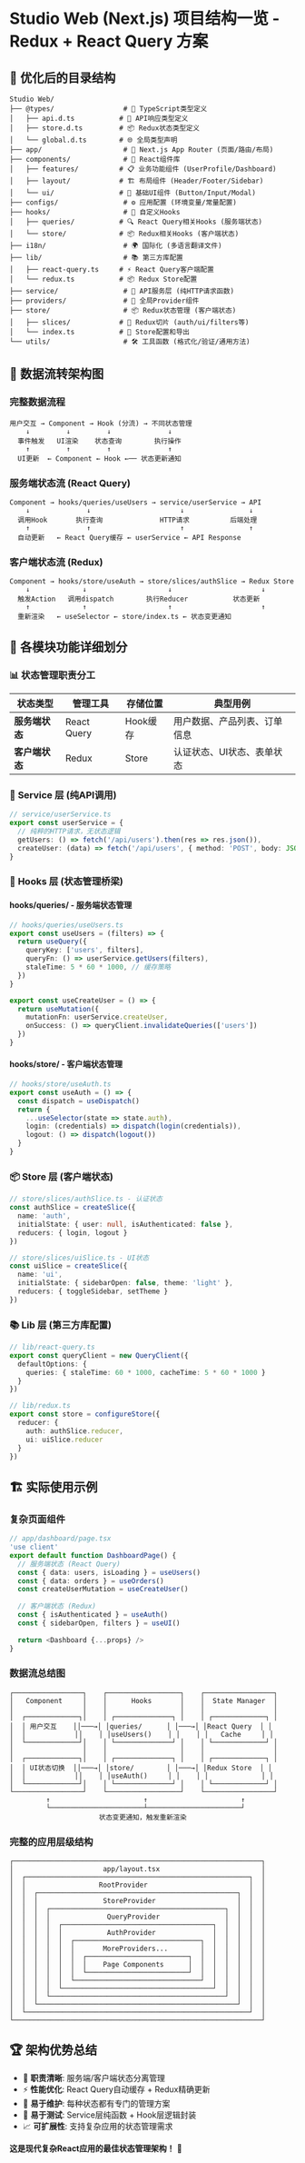 # Studio Web (Next.js) 项目结构一览 - Redux + React Query 方案

## 📁 优化后的目录结构
```
Studio Web/
├── @types/                 # 📝 TypeScript类型定义
│   ├── api.d.ts           # 🔌 API响应类型定义
│   ├── store.d.ts         # 📦 Redux状态类型定义
│   └── global.d.ts        # 🌐 全局类型声明
├── app/                    # 🚀 Next.js App Router (页面/路由/布局)
├── components/             # 🧩 React组件库
│   ├── features/          # 📋 业务功能组件 (UserProfile/Dashboard)
│   ├── layout/            # 🏗️ 布局组件 (Header/Footer/Sidebar)
│   └── ui/                # 🎨 基础UI组件 (Button/Input/Modal)
├── configs/                # ⚙️ 应用配置 (环境变量/常量配置)
├── hooks/                  # 🎣 自定义Hooks
│   ├── queries/           # 🔍 React Query相关Hooks (服务端状态)
│   └── store/             # 📦 Redux相关Hooks (客户端状态)
├── i18n/                   # 🌍 国际化 (多语言翻译文件)
├── lib/                    # 📚 第三方库配置
│   ├── react-query.ts     # ⚡ React Query客户端配置
│   └── redux.ts           # 📦 Redux Store配置
├── service/                # 🔌 API服务层 (纯HTTP请求函数)
├── providers/              # 🔐 全局Provider组件
├── store/                  # 📦 Redux状态管理 (客户端状态)
│   ├── slices/            # 🔪 Redux切片 (auth/ui/filters等)
│   └── index.ts           # 🏪 Store配置和导出
└── utils/                  # 🛠️ 工具函数 (格式化/验证/通用方法)
```

## 🔄 **数据流转架构图**

### **完整数据流程**
```
用户交互 → Component → Hook (分流) → 不同状态管理
    ↓         ↓         ↓              ↓
  事件触发   UI渲染    状态查询        执行操作
    ↑         ↑         ↑              ↑
  UI更新  ← Component ← Hook ←── 状态更新通知
```

### **服务端状态流 (React Query)**
```
Component → hooks/queries/useUsers → service/userService → API
    ↓              ↓                      ↓                ↓
  调用Hook       执行查询              HTTP请求          后端处理
    ↑              ↑                      ↑                ↑
  自动更新   ← React Query缓存 ← userService ← API Response
```

### **客户端状态流 (Redux)**
```
Component → hooks/store/useAuth → store/slices/authSlice → Redux Store
    ↓             ↓                    ↓                      ↓
  触发Action   调用dispatch        执行Reducer           状态更新
    ↑             ↑                    ↑                      ↑
  重新渲染   ← useSelector ← store/index.ts ← 状态变更通知
```

## 🎯 **各模块功能详细划分**

### 📊 **状态管理职责分工**

| 状态类型 | 管理工具 | 存储位置 | 典型用例 |
|---------|---------|---------|----------|
| **服务端状态** | React Query | Hook缓存 | 用户数据、产品列表、订单信息 |
| **客户端状态** | Redux | Store | 认证状态、UI状态、表单状态 |

### 🔌 **Service 层** (纯API调用)
```typescript
// service/userService.ts
export const userService = {
  // 纯粹的HTTP请求，无状态逻辑
  getUsers: () => fetch('/api/users').then(res => res.json()),
  createUser: (data) => fetch('/api/users', { method: 'POST', body: JSON.stringify(data) })
}
```

### 🎣 **Hooks 层** (状态管理桥梁)

#### **hooks/queries/** - 服务端状态管理
```typescript
// hooks/queries/useUsers.ts
export const useUsers = (filters) => {
  return useQuery({
    queryKey: ['users', filters],
    queryFn: () => userService.getUsers(filters),
    staleTime: 5 * 60 * 1000, // 缓存策略
  })
}

export const useCreateUser = () => {
  return useMutation({
    mutationFn: userService.createUser,
    onSuccess: () => queryClient.invalidateQueries(['users'])
  })
}
```

#### **hooks/store/** - 客户端状态管理
```typescript
// hooks/store/useAuth.ts
export const useAuth = () => {
  const dispatch = useDispatch()
  return {
    ...useSelector(state => state.auth),
    login: (credentials) => dispatch(login(credentials)),
    logout: () => dispatch(logout())
  }
}
```

### 📦 **Store 层** (客户端状态)
```typescript
// store/slices/authSlice.ts - 认证状态
const authSlice = createSlice({
  name: 'auth',
  initialState: { user: null, isAuthenticated: false },
  reducers: { login, logout }
})

// store/slices/uiSlice.ts - UI状态
const uiSlice = createSlice({
  name: 'ui',
  initialState: { sidebarOpen: false, theme: 'light' },
  reducers: { toggleSidebar, setTheme }
})
```

### 📚 **Lib 层** (第三方库配置)
```typescript
// lib/react-query.ts
export const queryClient = new QueryClient({
  defaultOptions: {
    queries: { staleTime: 60 * 1000, cacheTime: 5 * 60 * 1000 }
  }
})

// lib/redux.ts
export const store = configureStore({
  reducer: {
    auth: authSlice.reducer,
    ui: uiSlice.reducer
  }
})
```

## 🏗️ **实际使用示例**

### **复杂页面组件**
```typescript
// app/dashboard/page.tsx
'use client'
export default function DashboardPage() {
  // 服务端状态 (React Query)
  const { data: users, isLoading } = useUsers()
  const { data: orders } = useOrders()
  const createUserMutation = useCreateUser()
  
  // 客户端状态 (Redux)  
  const { isAuthenticated } = useAuth()
  const { sidebarOpen, filters } = useUI()
  
  return <Dashboard {...props} />
}
```

### **数据流总结图**
```
┌─────────────────┐    ┌──────────────────┐    ┌─────────────────┐
│   Component     │    │      Hooks       │    │  State Manager  │
│                 │    │                  │    │                 │
│  ┌─────────────┐│    │ ┌──────────────┐ │    │ ┌─────────────┐ │
│  │ 用户交互    ││───→│ │queries/      │ │───→│ │React Query  │ │
│  │            ││    │ │useUsers()    │ │    │ │   Cache     │ │
│  └─────────────┘│    │ └──────────────┘ │    │ └─────────────┘ │
│                 │    │                  │    │                 │
│  ┌─────────────┐│    │ ┌──────────────┐ │    │ ┌─────────────┐ │
│  │ UI状态切换  ││───→│ │store/        │ │───→│ │Redux Store  │ │
│  │            ││    │ │useAuth()     │ │    │ │             │ │
│  └─────────────┘│    │ └──────────────┘ │    │ └─────────────┘ │
└─────────────────┘    └──────────────────┘    └─────────────────┘
         ↑                       ↑                       ↑
         └───────────────────────┴───────────────────────┘
                      状态变更通知，触发重新渲染
```

### **完整的应用层级结构**

```
┌─────────────────────────────────────────────────────────────┐
│                      app/layout.tsx                         │
│  ┌───────────────────────────────────────────────────────┐  │
│  │                  RootProvider                         │  │
│  │  ┌─────────────────────────────────────────────────┐  │  │
│  │  │                StoreProvider                    │  │  │
│  │  │  ┌───────────────────────────────────────────┐  │  │  │
│  │  │  │              QueryProvider                │  │  │  │
│  │  │  │  ┌─────────────────────────────────────┐  │  │  │  │
│  │  │  │  │           AuthProvider              │  │  │  │  │
│  │  │  │  │  ┌───────────────────────────────┐  │  │  │  │  │
│  │  │  │  │  │       MoreProviders...        │  │  │  │  │  │
│  │  │  │  │  │  ┌─────────────────────────┐  │  │  │  │  │  │
│  │  │  │  │  │  │    Page Components      │  │  │  │  │  │  │
│  │  │  │  │  │  └─────────────────────────┘  │  │  │  │  │  │
│  │  │  │  │  └───────────────────────────────┘  │  │  │  │  │
│  │  │  │  └─────────────────────────────────────┘  │  │  │  │
│  │  │  └───────────────────────────────────────────┘  │  │  │
│  │  └─────────────────────────────────────────────────┘  │  │
│  └───────────────────────────────────────────────────────┘  │
└─────────────────────────────────────────────────────────────┘
```



## 🏆 **架构优势总结**

- 🎯 **职责清晰**: 服务端/客户端状态分离管理
- ⚡ **性能优化**: React Query自动缓存 + Redux精确更新
- 🔧 **易于维护**: 每种状态都有专门的管理方案
- 🧪 **易于测试**: Service层纯函数 + Hook层逻辑封装
- 📈 **可扩展性**: 支持复杂应用的状态管理需求

**这是现代复杂React应用的最佳状态管理架构！** 🎉

